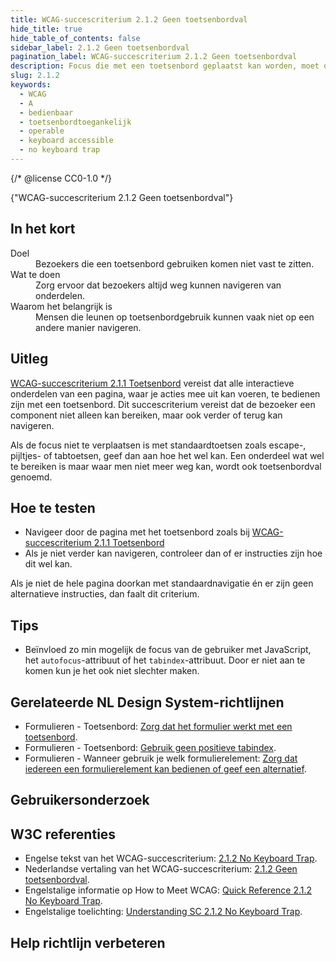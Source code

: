 ```yaml
---
title: WCAG-succescriterium 2.1.2 Geen toetsenbordval
hide_title: true
hide_table_of_contents: false
sidebar_label: 2.1.2 Geen toetsenbordval
pagination_label: WCAG-succescriterium 2.1.2 Geen toetsenbordval
description: Focus die met een toetsenbord geplaatst kan worden, moet ook met het toetsenbord weg te halen zijn.
slug: 2.1.2
keywords:
  - WCAG
  - A
  - bedienbaar
  - toetsenbordtoegankelijk
  - operable
  - keyboard accessible
  - no keyboard trap
---
```


{/* @license CC0-1.0 */}


<WcagHeadingGroup level={1} conformanceLevel="Niveau A">
  {"WCAG-succescriterium 2.1.2 Geen toetsenbordval"}
</WcagHeadingGroup>

## In het kort

<dl>
  <div class="dl__item">
    <dt class="dl__term">Doel</dt>
    <dd class="dl__definition">Bezoekers die een toetsenbord gebruiken komen niet vast te zitten.</dd>
  </div>
  <div class="dl__item">
    <dt class="dl__term">Wat te doen</dt>
    <dd class="dl__definition">Zorg ervoor dat bezoekers altijd weg kunnen navigeren van onderdelen.</dd>
  </div>
  <div class="dl__item">
    <dt class="dl__term">Waarom het belangrijk is</dt>
    <dd class="dl__definition">
      Mensen die leunen op toetsenbordgebruik kunnen vaak niet op een andere manier navigeren.
    </dd>
  </div>
</dl>

## Uitleg

<Summary />

[WCAG-succescriterium 2.1.1 Toetsenbord](/wcag/2.1.1) vereist dat alle interactieve onderdelen van een pagina, waar je acties mee uit kan voeren, te bedienen zijn met een toetsenbord. Dit succescriterium vereist dat de bezoeker een component niet alleen kan bereiken, maar ook verder of terug kan navigeren.

Als de focus niet te verplaatsen is met standaardtoetsen zoals escape-, pijltjes- of tabtoetsen, geef dan aan hoe het wel kan. Een onderdeel wat wel te bereiken is maar waar men niet meer weg kan, wordt ook toetsenbordval genoemd.

## Hoe te testen

- Navigeer door de pagina met het toetsenbord zoals bij [WCAG-succescriterium 2.1.1 Toetsenbord](/wcag/2.1.1)
- Als je niet verder kan navigeren, controleer dan of er instructies zijn hoe dit wel kan.

Als je niet de hele pagina doorkan met standaardnavigatie én er zijn geen alternatieve instructies, dan faalt dit criterium.

## Tips

- Beïnvloed zo min mogelijk de focus van de gebruiker met JavaScript, het `autofocus`-attribuut of het `tabindex`-attribuut. Door er niet aan te komen kun je het ook niet slechter maken.

## Gerelateerde NL Design System-richtlijnen

- Formulieren - Toetsenbord: [Zorg dat het formulier werkt met een toetsenbord](/richtlijnen/formulieren/toetsenbord/).
- Formulieren - Toetsenbord: [Gebruik geen positieve tabindex](/richtlijnen/formulieren/toetsenbord/tabindex).
- Formulieren - Wanneer gebruik je welk formulierelement: [Zorg dat iedereen een formulierelement kan bedienen of geef een alternatief](/richtlijnen/formulieren/wanneer-welk-form-element/iedereen-kan-invullen).

## Gebruikersonderzoek

<CTAGebruikersonderzoek />

## W3C referenties

- Engelse tekst van het WCAG-succescriterium: [<span lang="en">2.1.2 No Keyboard Trap</span>](https://www.w3.org/TR/WCAG22/#content-on-hover-or-focus).
- Nederlandse vertaling van het WCAG-succescriterium: [2.1.2 Geen toetsenbordval](https://www.w3.org/Translations/WCAG22-nl/#content-on-hover-or-focus).
- Engelstalige informatie op <span lang="en">How to Meet WCAG</span>: [<span lang="en">Quick Reference 2.1.2 No Keyboard Trap</span>](https://www.w3.org/WAI/WCAG22/quickref/#content-on-hover-or-focus).
- Engelstalige toelichting: [<span lang="en">Understanding SC 2.1.2 No Keyboard Trap</span>](https://www.w3.org/WAI/WCAG22/Understanding/content-on-hover-or-focus.html).

<SpotlightSection>
  <Markdown omitH1 headinglevel={3}>
    <Disclaimer />
  </Markdown>
</SpotlightSection>

## Help richtlijn verbeteren

<Markdown omitH1 headinglevel={3}>
  <WCAGFooterInfo />
</Markdown>
